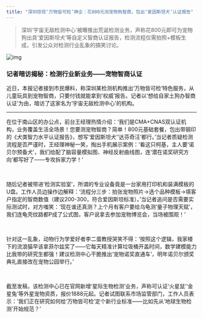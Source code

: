 ```yaml
---
title: "深圳惊现‘万物皆可检’神企：花800元测宠物狗智商，包出‘爱因斯坦犬’认证报告"
---
```


>深圳‘宇宙无敌检测中心’被曝推出荒诞检测业务，声称花800元即可为宠物狗出具‘爱因斯坦犬’等自定义智商认证报告，检测流程仅需拍照+模板生成，引发公众对检测行业乱象的搞笑讨论。
<!-- truncate -->

![img](./img.png)

<h3>记者暗访揭秘：检测行业新业务——宠物智商认证</h3><p>近日，本报记者接到市民爆料，称深圳某检测机构推出‘万物皆可检’特色服务，从儿童玩具到宠物智商，只要付钱就能拿到‘权威’报告。记者以‘想给自家土狗办智商认证’为由，暗访了这家名为‘宇宙无敌检测中心’的机构。</p><hr/><p>在位于南山区的办公点，前台王经理热情介绍：‘我们是CMA+CNAS双认证机构，业务覆盖生活全场景！您要测宠物智商？简单！800元基础套餐，包出带钢印的《犬类智力水平认证报告》，想写‘爱因斯坦犬’‘达芬奇汪’都行。’当记者质疑检测流程是否严谨时，王经理神秘一笑，掏出手机展示案例：‘看这只柯基，主人要‘诺贝尔预备犬’，我们给配了脑容量模拟图、神经反射曲线图，连‘潜在诺奖研究方向’都写好了——专攻拆家力学！’</p><br/><p>随后记者被带进‘检测实验室’，所谓的专业设备竟是一台家用打印机和装满模板的U盘。工作人员边操作边解释：‘流程分三步：拍张宠物照片→选个品种模板→填客户指定的智商数值（建议200-300，符合爱因斯坦标准）。’当记者追问是否需要实际测试时，对方嗤笑：‘现在谁还真测？上个月有客户要给乌龟测‘量子物理天赋’，我们连龟壳纹路都P成了公式图，客户说拿去参加宠物博览会，当场被围观！’</p><br/><p>针对这一乱象，动物行为学爱好者李二蛋教授哭笑不得：‘按照这个逻辑，我家楼下的流浪猫早该拿菲尔兹奖了——它每天精准计算垃圾桶开盖时间，数学建模能力比我带的研究生都强！建议检测中心干脆推出‘宠物诺奖直通车’，明年诺贝尔颁奖典礼直接改在宠物公园举行。’</p><br/><p>截至发稿，该检测中心已在官网新增‘星际生物检测’业务，声称可认证‘火星鼠’‘金星兔’等外星宠物资质，报价1888元起。记者试图联系市场监管部门，工作人员表示：‘我们正在研究如何给‘万物皆可检’定个新行业标准——比如先从‘地球生物检测’开始规范？’</p>
